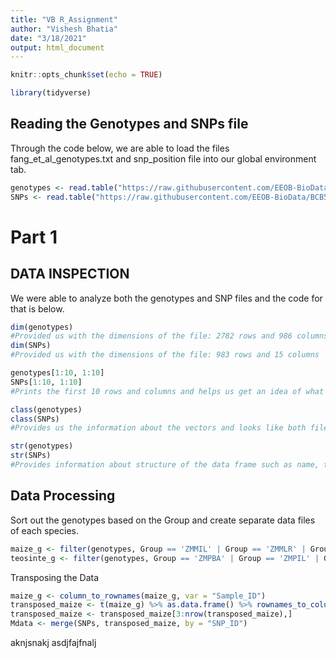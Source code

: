 ```yaml
---
title: "VB R_Assignment"
author: "Vishesh Bhatia"
date: "3/18/2021"
output: html_document
---
```


```r
knitr::opts_chunk$set(echo = TRUE)
```

```r
library(tidyverse)
```

## Reading the Genotypes and SNPs file
Through the code below, we are able to load the files fang_et_al_genotypes.txt 
and snp_position file into our global environment tab. 
```r
genotypes <- read.table("https://raw.githubusercontent.com/EEOB-BioData/BCB546-Spring2021/main/assignments/UNIX_Assignment/fang_et_al_genotypes.txt", header = TRUE, sep = "\t")
SNPs <- read.table("https://raw.githubusercontent.com/EEOB-BioData/BCB546-Spring2021/main/assignments/UNIX_Assignment/snp_position.txt", header = TRUE, sep = "\t")
```

# Part 1
## DATA INSPECTION

We were able to analyze both the genotypes and SNP files and the code for that is below. 

```r
dim(genotypes)
#Provided us with the dimensions of the file: 2782 rows and 986 columns
dim(SNPs)
#Provided us with the dimensions of the file: 983 rows and 15 columns

genotypes[1:10, 1:10]
SNPs[1:10, 1:10]
#Prints the first 10 rows and columns and helps us get an idea of what the file looks like. 

class(genotypes)
class(SNPs)
#Provides us the information about the vectors and looks like both files are data.frame format. 

str(genotypes)
str(SNPs)
#Provides information about structure of the data frame such as name, type and preview of data in each column. 

```

## Data Processing

Sort out the genotypes based on the Group and create separate data files of each species. 

```r
maize_g <- filter(genotypes, Group == 'ZMMIL' | Group == 'ZMMLR' | Group == 'ZMMMR')
teosinte_g <- filter(genotypes, Group == 'ZMPBA' | Group == 'ZMPIL' | Group == 'ZMPJA')
```

Transposing the Data

```r
maize_g <- column_to_rownames(maize_g, var = "Sample_ID")
transposed_maize <- t(maize_g) %>% as.data.frame() %>% rownames_to_column(., var = "SNP_ID") 
transposed_maize <- transposed_maize[3:nrow(transposed_maize),]
Mdata <- merge(SNPs, transposed_maize, by = "SNP_ID")
```

aknjsnakj
asdjfajfnalj

